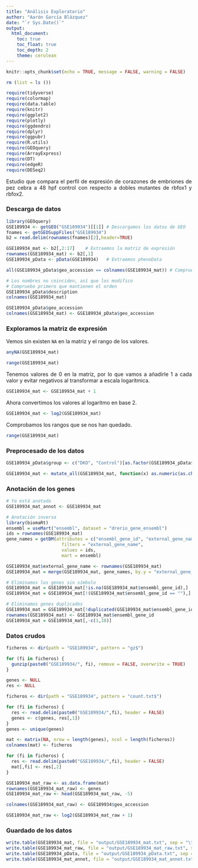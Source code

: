---
title: "Análisis Exploratorio"
author: "Aarón García Blázquez"
date: "`r Sys.Date()`"
output: 
  html_document:
    toc: true
    toc_float: true
    toc_depth: 2
    theme: cerulean
---

<style>
body {
text-align: justify}
</style>

```{r setup, echo=FALSE}
knitr::opts_chunk$set(echo = TRUE, message = FALSE, warning = FALSE)
```

```{r libraries, echo=FALSE}
rm (list = ls ())

require(tidyverse)
require(colormap)
require(data.table)
require(knitr)
require(ggplot2)
require(plotly)
require(ggdendro)
require(dplyr)
require(ggpubr)
require(R.utils)
require(GEOquery)
require(ArrayExpress)
require(DT)
require(edgeR)
require(DESeq2)
```

Estudio que compara el perfil de expresión de corazones de embriones de pez cebra a 48 hpf control con respecto a dobles mutantes de rbfox1 y rbfox2.

### Descarga de datos

```{r}
library(GEOquery)
GSE189934 <- getGEO("GSE189934")[[1]] # Descargamos los datos de GEO
fnames <- getGEOSuppFiles("GSE189934")
b2 = read.delim(rownames(fnames)[2],header=TRUE)
```

```{r}
GSE189934_mat <- b2[,2:17]    # Extraemos la matriz de expresión
rownames(GSE189934_mat) <- b2[,1]
GSE189934_pData <- pData(GSE189934)   # Extraemos phenoData
```

```{r}
all(GSE189934_pData$geo_accession == colnames(GSE189934_mat)) # Compruebo si coinciden el nombre de las columnas y el de las muestras

# Los nombres no coinciden, así que los modifico
# Compruebo primero que mantienen el orden
GSE189934_pData$description
colnames(GSE189934_mat)

GSE189934_pData$geo_accession
colnames(GSE189934_mat) <- GSE189934_pData$geo_accession
```

### Exploramos la matriz de expresión

Vemos sin existen `NA` en la matriz y el rango de los valores.

```{r}
anyNA(GSE189934_mat)
```

```{r}
range(GSE189934_mat)
```

Tenemos valores de 0 en la matriz, por lo que vamos a añadirle 1 a cada valor y evitar negativos al transformar a escala logarítmica.

```{r}
GSE189934_mat <- GSE189934_mat + 1
```

Ahora convertimos los valores al logaritmo en base 2.

```{r}
GSE189934_mat <- log2(GSE189934_mat)
```

Comprobamos los rangos que se nos han quedado.

```{r}
range(GSE189934_mat)
```

### Preprocesado de los datos

```{r}
GSE189934_pData$group <- c("DKO", "Control")[as.factor(GSE189934_pData$`genotype:ch1`)]
```

```{r}
GSE189934_mat <- mutate_all(GSE189934_mat, function(x) as.numeric(as.character(x)))
```

### Anotación de los genes

```{r}
# Ya está anotada
GSE189934_mat_annot <- GSE189934_mat

# Anotación inversa
library(biomaRt)
ensembl = useMart("ensembl", dataset = "drerio_gene_ensembl")
ids = rownames(GSE189934_mat)
gene_names = getBM(attributes = c("ensembl_gene_id", "external_gene_name"),
                     filters = "external_gene_name",
                     values = ids,
                     mart = ensembl)

GSE189934_mat$external_gene_name <- rownames(GSE189934_mat)
GSE189934_mat = merge(GSE189934_mat, gene_names, by.y = "external_gene_name", all.x = TRUE)

# Eliminamos los genes sin símbolo
GSE189934_mat = GSE189934_mat[!is.na(GSE189934_mat$ensembl_gene_id),]
GSE189934_mat = GSE189934_mat[!(GSE189934_mat$ensembl_gene_id == ""),]

# Eliminamos genes duplicados
GSE189934_mat = GSE189934_mat[!duplicated(GSE189934_mat$ensembl_gene_id),]
rownames(GSE189934_mat) <- GSE189934_mat$ensembl_gene_id
GSE189934_mat = GSE189934_mat[,-c(1,18)]
```

### Datos crudos

```{r}
ficheros <- dir(path = "GSE189934", pattern = "gz$")

for (fi in ficheros) {
  gunzip(paste0("GSE189934/", fi), remove = FALSE, overwrite = TRUE)
}

genes <- NULL
res <- NULL

ficheros <- dir(path = "GSE189934", pattern = "count.txt$")

for (fi in ficheros) {
  res <- read.delim(paste0("GSE189934/",fi), header = FALSE)
  genes <- c(genes, res[,1])
}
genes <- unique(genes)

mat <- matrix(NA, nrow = length(genes), ncol = length(ficheros))
colnames(mat) <- ficheros

for (fi in ficheros) {
  res <- read.delim(paste0("GSE189934/",fi), header = FALSE)
  mat[,fi] <- res[,2]
}

GSE189934_mat_raw <- as.data.frame(mat)
rownames(GSE189934_mat_raw) <- genes
GSE189934_mat_raw <- head(GSE189934_mat_raw, -5)

colnames(GSE189934_mat_raw) <- GSE189934$geo_accession

GSE189934_mat_raw <- log2(GSE189934_mat_raw + 1)
```

### Guardado de los datos

```{r}
write.table(GSE189934_mat, file = "output/GSE189934_mat.txt", sep = "\t", quote = FALSE)
write.table(GSE189934_mat_raw, file = "output/GSE189934_mat_raw.txt", sep = "\t", quote = FALSE)
write.table(GSE189934_pData, file = "output/GSE189934_pData.txt", sep = "\t", quote = FALSE)
write.table(GSE189934_mat_annot, file = "output/GSE189934_mat_annot.txt", sep = "\t", quote = FALSE)
```



